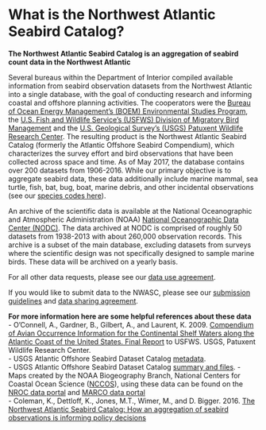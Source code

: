 What is the Northwest Atlantic Seabird Catalog?
===
**The Northwest Atlantic Seabird Catalog is an aggregation of seabird count data in the Northwest Atlantic**

Several bureaus within the Department of Interior compiled available information from seabird 
observation datasets from the Northwest Atlantic into a single database, with the 
goal of conducting research and informing coastal and offshore planning activities. The cooperators 
were the [Bureau of Ocean Energy Management's (BOEM) Environmental Studies Program](http://www.boem.gov/Environmental-Stewardship/Environmental-Studies/Environmental-Studies.aspx), 
the [U.S. Fish and Wildlife Service's (USFWS) Division of Migratory Bird Management](http://www.fws.gov/migratorybirds/) 
and the [U.S. Geological Survey's (USGS) Patuxent Wildlife Research Center](http://www.pwrc.usgs.gov). 
The resulting product is the Northwest Atlantic Seabird Catalog (formerly the Atlantic Offshore 
Seabird Compendium), which characterizes the survey effort and bird observations 
that have been collected across space and time. As of May 2017, the database 
contains over 200 datasets from 1906-2016. While our primary objective is to aggregate seabird data, 
these data additionally include marine mammal, sea turtle, fish, bat, bug, boat, marine debris, and other incidental observations 
(see our [species codes here](https://github.com/USFWS/AMAPPS/blob/master/NWASC/Species_Codes.rmd)). 

An archive of the scientific data is available at the National 
Oceanographic and Atmospheric Administration (NOAA) [National Oceanographic Data Center (NODC)](https://www.nodc.noaa.gov/cgi-bin/OAS/prd/accession/0115356). 
The data archived at NODC is comprised of roughly 50 datasets from 1938-2013 with about 260,000 observation records. This archive is a 
subset of the main database, excluding datasets from surveys where the scientific design was not specifically 
designed to sample marine birds. These data will be archived on a yearly basis. 

For all other data requests, please see our [data use agreement](https://github.com/USFWS/AMAPPS/blob/master/NWASC/Data%20use%20agreement%20for%20NWASC.rmd).  

If you would like to submit data to the NWASC, please see our
[submission guidelines](https://github.com/USFWS/AMAPPS/blob/master/NWASC/Submission%20Guidelines%20for%20NWASC.rmd) and
[data sharing agreement](https://github.com/USFWS/AMAPPS/blob/master/NWASC/Data%20sharing%20agreement%20for%20NWASC.rmd).

**For more information here are some helpful references about these data**  
- O'Connell, A., Gardner, B., Gilbert, A., and Laurent, K. 2009. [Compendium of Avian Occurrence Information for the Continental Shelf Waters along the Atlantic Coast of the United States. Final Report](https://www.nodc.noaa.gov/archive/arc0070/0115356/1.1/data/0-data/SeabirdDatabaseFinalReport.pdf) to USFWS. USGS, Patuxent Wildlife Research Center.  
- USGS Atlantic Offshore Seabird Dataset Catalog [metadata](https://www.sciencebase.gov/catalog/file/get/56f15a47e4b0f59b85de0ac4?f=__disk__79%2F48%2Fa2%2F7948a2a46b78897b88f1ac8d1eeae171fd35d440&transform=1&allowOpen=true).  
- USGS Atlantic Offshore Seabird Dataset Catalog [summary and files](https://www.sciencebase.gov/catalog/item/56f15a47e4b0f59b85de0ac4).
- Maps created by the NOAA Biogeography Branch, National Centers for Coastal Ocean Science ([NCCOS](https://coastalscience.noaa.gov/default)), 
using these data can be found on the 
[NROC data portal](http://www.northeastoceandata.org/data-explorer/?birds) and 
[MARCO data portal](http://portal.midatlanticocean.org/data-catalog/conservation/)  
- Coleman, K., Dettloff, K., Jones, M.T., Wimer, M., and D. Bigger. 2016. 
[The Northwest Atlantic Seabird Catalog: How an aggregation of seabird observations is informing policy decisions](https://www.researchgate.net/publication/299531767_The_Northwest_Atlantic_Seabird_Catalog_How_an_aggregation_of_seabird_observations_is_informing_policy_decisions)
